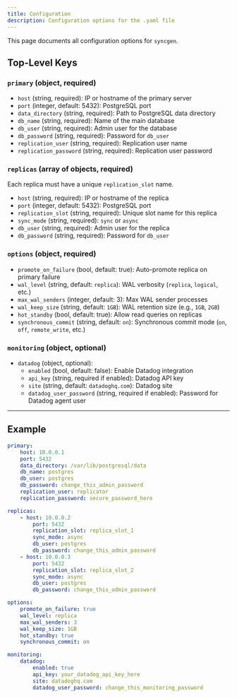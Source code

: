 ```yaml
---
title: Configuration
description: Configuration options for the .yaml file
---
```

This page documents all configuration options for `syncgen`.

## Top-Level Keys
### `primary` (object, required)
- `host` (string, required): IP or hostname of the primary server
- `port` (integer, default: 5432): PostgreSQL port
- `data_directory` (string, required): Path to PostgreSQL data directory
- `db_name` (string, required): Name of the main database
- `db_user` (string, required): Admin user for the database
- `db_password` (string, required): Password for `db_user`
- `replication_user` (string, required): Replication user name
- `replication_password` (string, required): Replication user password

### `replicas` (array of objects, required)
Each replica must have a unique `replication_slot` name.
- `host` (string, required): IP or hostname of the replica
- `port` (integer, default: 5432): PostgreSQL port
- `replication_slot` (string, required): Unique slot name for this replica
- `sync_mode` (string, required): `sync` or `async`
- `db_user` (string, required): Admin user for the replica
- `db_password` (string, required): Password for `db_user`

### `options` (object, required)
- `promote_on_failure` (bool, default: true): Auto-promote replica on primary failure
- `wal_level` (string, default: `replica`): WAL verbosity (`replica`, `logical`, etc.)
- `max_wal_senders` (integer, default: 3): Max WAL sender processes
- `wal_keep_size` (string, default: `1GB`): WAL retention size (e.g., `1GB`, `2GB`)
- `hot_standby` (bool, default: true): Allow read queries on replicas
- `synchronous_commit` (string, default: `on`): Synchronous commit mode (`on`, `off`, `remote_write`, etc.)

### `monitoring` (object, optional)
- `datadog` (object, optional):
	- `enabled` (bool, default: false): Enable Datadog integration
	- `api_key` (string, required if enabled): Datadog API key
	- `site` (string, default: `datadoghq.com`): Datadog site
	- `datadog_user_password` (string, required if enabled): Password for Datadog agent user

---
## Example
```yaml
primary:
	host: 10.0.0.1
	port: 5432
	data_directory: /var/lib/postgresql/data
	db_name: postgres
	db_user: postgres
	db_password: change_this_admin_password
	replication_user: replicator
	replication_password: secure_password_here

replicas:
	- host: 10.0.0.2
		port: 5432
		replication_slot: replica_slot_1
		sync_mode: async
		db_user: postgres
		db_password: change_this_admin_password
	- host: 10.0.0.3
		port: 5432
		replication_slot: replica_slot_2
		sync_mode: async
		db_user: postgres
		db_password: change_this_admin_password

options:
	promote_on_failure: true
	wal_level: replica
	max_wal_senders: 3
	wal_keep_size: 1GB
	hot_standby: true
	synchronous_commit: on

monitoring:
	datadog:
		enabled: true
		api_key: your_datadog_api_key_here
		site: datadoghq.com
		datadog_user_password: change_this_monitoring_password
```